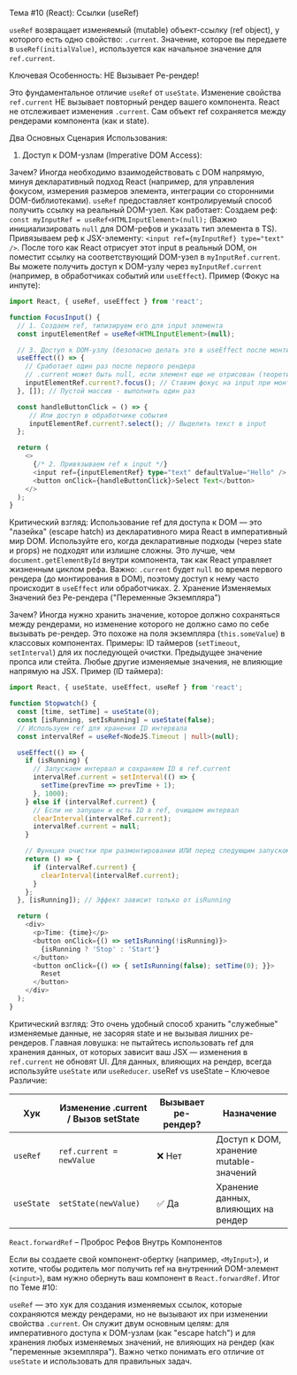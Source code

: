 Тема #10 (React): Ссылки (useRef)

`useRef` возвращает изменяемый (mutable) объект-ссылку (ref object), у которого есть одно свойство: `.current`. Значение, которое вы передаете в `useRef(initialValue)`, используется как начальное значение для `ref.current`.

Ключевая Особенность: НЕ Вызывает Ре-рендер!

Это фундаментальное отличие `useRef` от `useState`. Изменение свойства `ref.current` НЕ вызывает повторный рендер вашего компонента. React не отслеживает изменения `.current`. Сам объект ref сохраняется между рендерами компонента (как и state).

Два Основных Сценария Использования:

1. Доступ к DOM-узлам (Imperative DOM Access):

Зачем? Иногда необходимо взаимодействовать с DOM напрямую, минуя декларативный подход React (например, для управления фокусом, измерения размеров элемента, интеграции со сторонними DOM-библиотеками). `useRef` предоставляет контролируемый способ получить ссылку на реальный DOM-узел.
Как работает:
Создаем реф: `const myInputRef = useRef<HTMLInputElement>(null);` (Важно инициализировать `null` для DOM-рефов и указать тип элемента в TS).
Привязываем реф к JSX-элементу: `<input ref={myInputRef} type="text" />`.
После того как React отрисует этот input в реальный DOM, он поместит ссылку на соответствующий DOM-узел в `myInputRef.current`.
Вы можете получить доступ к DOM-узлу через `myInputRef.current` (например, в обработчиках событий или `useEffect`).
Пример (Фокус на инпуте):

```typescript
import React, { useRef, useEffect } from 'react';

function FocusInput() {
  // 1. Создаем ref, типизируем его для input элемента
  const inputElementRef = useRef<HTMLInputElement>(null);

  // 3. Доступ к DOM-узлу (безопасно делать это в useEffect после монтирования)
  useEffect(() => {
    // Сработает один раз после первого рендера
    // .current может быть null, если элемент еще не отрисован (теоретически)
    inputElementRef.current?.focus(); // Ставим фокус на input при монтировании
  }, []); // Пустой массив - выполнить один раз

  const handleButtonClick = () => {
     // Или доступ в обработчике события
     inputElementRef.current?.select(); // Выделить текст в input
  };

  return (
    <>
      {/* 2. Привязываем ref к input */}
      <input ref={inputElementRef} type="text" defaultValue="Hello" />
      <button onClick={handleButtonClick}>Select Text</button>
    </>
  );
}
```

Критический взгляд: Использование ref для доступа к DOM — это "лазейка" (escape hatch) из декларативного мира React в императивный мир DOM. Используйте его, когда декларативные подходы (через state и props) не подходят или излишне сложны. Это лучше, чем `document.getElementById` внутри компонента, так как React управляет жизненным циклом рефа. Важно: `.current` будет `null` во время первого рендера (до монтирования в DOM), поэтому доступ к нему часто происходит в `useEffect` или обработчиках.
2. Хранение Изменяемых Значений без Ре-рендера ("Переменные Экземпляра")

Зачем? Иногда нужно хранить значение, которое должно сохраняться между рендерами, но изменение которого не должно само по себе вызывать ре-рендер. Это похоже на поля экземпляра (`this.someValue`) в классовых компонентах.
Примеры:
ID таймеров (`setTimeout`, `setInterval`) для их последующей очистки.
Предыдущее значение пропса или стейта.
Любые другие изменяемые значения, не влияющие напрямую на JSX.
Пример (ID таймера):

```typescript
import React, { useState, useEffect, useRef } from 'react';

function Stopwatch() {
  const [time, setTime] = useState(0);
  const [isRunning, setIsRunning] = useState(false);
  // Используем ref для хранения ID интервала
  const intervalRef = useRef<NodeJS.Timeout | null>(null);

  useEffect(() => {
    if (isRunning) {
      // Запускаем интервал и сохраняем ID в ref.current
      intervalRef.current = setInterval(() => {
        setTime(prevTime => prevTime + 1);
      }, 1000);
    } else if (intervalRef.current) {
      // Если не запущен и есть ID в ref, очищаем интервал
      clearInterval(intervalRef.current);
      intervalRef.current = null;
    }

    // Функция очистки при размонтировании ИЛИ перед следующим запуском эффекта
    return () => {
      if (intervalRef.current) {
        clearInterval(intervalRef.current);
      }
    };
  }, [isRunning]); // Эффект зависит только от isRunning

  return (
    <div>
      <p>Time: {time}</p>
      <button onClick={() => setIsRunning(!isRunning)}>
        {isRunning ? 'Stop' : 'Start'}
      </button>
      <button onClick={() => { setIsRunning(false); setTime(0); }}>
        Reset
      </button>
    </div>
  );
}
```

Критический взгляд: Это очень удобный способ хранить "служебные" изменяемые данные, не засоряя state и не вызывая лишних ре-рендеров. Главная ловушка: не пытайтесь использовать ref для хранения данных, от которых зависит ваш JSX — изменения в `ref.current` не обновят UI. Для данных, влияющих на рендер, всегда используйте `useState` или `useReducer`.
useRef vs useState – Ключевое Различие:

| Хук | Изменение .current / Вызов setState | Вызывает ре-рендер? | Назначение |
|-----|-------------------------------------|---------------------|------------|
| `useRef` | `ref.current = newValue` | ❌ Нет | Доступ к DOM, хранение mutable-значений |
| `useState` | `setState(newValue)` | ✅ Да | Хранение данных, влияющих на рендер |

`React.forwardRef` – Проброс Рефов Внутрь Компонентов

Если вы создаете свой компонент-обертку (например, `<MyInput>`), и хотите, чтобы родитель мог получить ref на внутренний DOM-элемент (`<input>`), вам нужно обернуть ваш компонент в `React.forwardRef`.
Итог по Теме #10:

`useRef` — это хук для создания изменяемых ссылок, которые сохраняются между рендерами, но не вызывают их при изменении свойства `.current`. Он служит двум основным целям: для императивного доступа к DOM-узлам (как "escape hatch") и для хранения любых изменяемых значений, не влияющих на рендер (как "переменные экземпляра"). Важно четко понимать его отличие от `useState` и использовать для правильных задач.